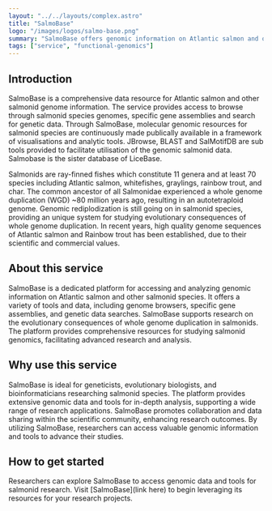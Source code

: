 ```yaml
---
layout: "../../layouts/complex.astro"
title: "SalmoBase"
logo: "/images/logos/salmo-base.png"
summary: "SalmoBase offers genomic information on Atlantic salmon and other salmonid species, supporting advanced research and analysis."
tags: ["service", "functional-genomics"]
---
```


## Introduction

SalmoBase is a comprehensive data resource for Atlantic salmon and other salmonid genome information. The service provides access to browse through salmonid species genomes, specific gene assemblies and search for genetic data. Through SalmoBase, molecular genomic resources for salmonid species are continuously made publically available in a framework of visualisations and analytic tools. JBrowse, BLAST and SalMotifDB are sub tools provided to facilitate utilisation of the genomic salmonid data. Salmobase is the sister database of LiceBase.

Salmonids are ray-finned fishes which constitute 11 genera and at least 70 species including Atlantic salmon, whitefishes, graylings, rainbow trout, and char. The common ancestor of all Salmonidae experienced a whole genome duplication (WGD) ~80 million years ago, resulting in an autotetraploid genome. Genomic rediplodization is still going on in salmonid species, providing an unique system for studying evolutionary consequences of whole genome duplication. In recent years, high quality genome sequences of Atlantic salmon and Rainbow trout has been established, due to their scientific and commercial values.

## About this service

SalmoBase is a dedicated platform for accessing and analyzing genomic information on Atlantic salmon and other salmonid species. It offers a variety of tools and data, including genome browsers, specific gene assemblies, and genetic data searches. SalmoBase supports research on the evolutionary consequences of whole genome duplication in salmonids. The platform provides comprehensive resources for studying salmonid genomics, facilitating advanced research and analysis.

## Why use this service

SalmoBase is ideal for geneticists, evolutionary biologists, and bioinformaticians researching salmonid species. The platform provides extensive genomic data and tools for in-depth analysis, supporting a wide range of research applications. SalmoBase promotes collaboration and data sharing within the scientific community, enhancing research outcomes. By utilizing SalmoBase, researchers can access valuable genomic information and tools to advance their studies.

## How to get started

Researchers can explore SalmoBase to access genomic data and tools for salmonid research. Visit [SalmoBase](link here) to begin leveraging its resources for your research projects.

